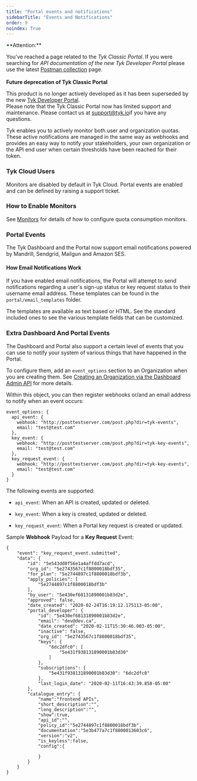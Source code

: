 ```yaml
---
title: "Portal events and notifications"
sidebarTitle: "Events and Notifications"
order: 9
noindex: True
---
```



<Warning>
**Attention:**

You’ve reached a page related to the *Tyk Classic Portal*. If you were searching for *API documentation of the new Tyk
Developer Portal* please use the latest
[Postman collection](/product-stack/tyk-enterprise-developer-portal/api-documentation/tyk-edp-api) page.
<br />
<br />
**Future deprecation of Tyk Classic Portal**

This product is no longer actively developed as it
has been superseded by the new [Tyk Developer Portal](/portal/overview/intro).
<br />
Please note that the Tyk Classic Portal now has limited support and maintenance. Please contact us at
[support@tyk.io](<mailto:support@tyk.io?subject=Tyk classic developer portal>)if you have any questions.
</Warning>


Tyk enables you to actively monitor both user and organization quotas. These active notifications are managed in the same way as webhooks and provides an easy way to notify your stakeholders, your own organization or the API end user when certain thresholds have been reached for their token.

### Tyk Cloud Users

Monitors are disabled by default in Tyk Cloud. Portal events are enabled and can be defined by raising a support ticket.

### How to Enable Monitors

See [Monitors](/api-management/gateway-events#monitoring-quota-consumption) for details of how to configure quota consumption monitors.

### Portal Events

The Tyk Dashboard and the Portal now support email notifications powered by Mandrill, Sendgrid, Mailgun and Amazon SES.

#### How Email Notifications Work

If you have enabled email notifications, the Portal will attempt to send notifications regarding a user's sign-up status or key request status to their username email address. These templates can be found in the `portal/email_templates` folder.

The templates are available as text based or HTML. See the standard included ones to see the various template fields that can be customized.

### Extra Dashboard And Portal Events

The Dashboard and Portal also support a certain level of events that you can use to notify your system of various things that have happened in the Portal.

To configure them, add an `event_options` section to an Organization when you are creating them. See [Creating an Organization via the Dashboard Admin API](/api-management/dashboard-configuration#create-an-organization) for more details.

Within this object, you can then register webhooks or/and an email address to notify when an event occurs:

```{.copyWrapper}
event_options: {
  api_event: {
    webhook: "http://posttestserver.com/post.php?dir=tyk-events",
    email: "test@test.com"
  },
  key_event: {
    webhook: "http://posttestserver.com/post.php?dir=tyk-key-events",
    email: "test@test.com"
  },
  key_request_event: {
    webhook: "http://posttestserver.com/post.php?dir=tyk-key-events",
    email: "test@test.com"
  }
}
```

The following events are supported:

*   `api_event`: When an API is created, updated or deleted.

*   `key_event`: When a key is created, updated or deleted.

*   `key_request_event`: When a Portal key request is created or updated.

Sample **Webhook** Payload for a **Key Request** Event:
```{.json}
{
    "event": "key_request_event.submitted",
    "data": {
        "id": "5e543dd0f56e1a4affdd7acd",
        "org_id": "5e2743567c1f8800018bdf35",
        "for_plan": "5e2744897c1f8800018bdf3b",
        "apply_policies": [
            "5e2744897c1f8800018bdf3b"
        ],
        "by_user": "5e430ef68131890001b83d2e",
        "approved": false,
        "date_created": "2020-02-24T16:19:12.175113-05:00",
        "portal_developer": {
            "id": "5e430ef68131890001b83d2e",
            "email": "dev@dev.ca",
            "date_created": "2020-02-11T15:30:46.003-05:00",
            "inactive": false,
            "org_id": "5e2743567c1f8800018bdf35",
            "keys": {
                "6dc2dfc0": [
                    "5e431f938131890001b83d30"
                ]
            },
            "subscriptions": {
                "5e431f938131890001b83d30": "6dc2dfc0"
            },
            "last_login_date": "2020-02-11T16:43:39.858-05:00"
        },
        "catalogue_entry": {
            "name":"frontend APIs",
            "short_description":"",
            "long_description":"",
            "show":true,
            "api_id":"",
            "policy_id":"5e2744897c1f8800018bdf3b",
            "documentation":"5e3b477a7c1f8800013603c6",
            "version":"v2",
            "is_keyless":false,
            "config":{
                
            }
        }
    }
}
```